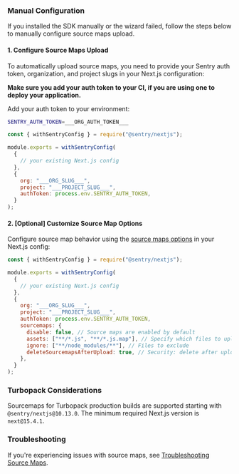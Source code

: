 ### Manual Configuration
If you installed the SDK manually or the wizard failed, follow the steps below to manually configure source maps upload.

#### 1. Configure Source Maps Upload

To automatically upload source maps, you need to provide your Sentry auth token, organization, and project slugs in your Next.js configuration:

<OrgAuthTokenNote />

**Make sure you add your auth token to your CI, if you are using one to deploy your application.** 

Add your auth token to your environment:

```bash {filename:.env.local}
SENTRY_AUTH_TOKEN=___ORG_AUTH_TOKEN___
```

```javascript {filename:next.config.js}
const { withSentryConfig } = require("@sentry/nextjs");

module.exports = withSentryConfig(
  {
    // your existing Next.js config
  },
  {
    org: "___ORG_SLUG___",
    project: "___PROJECT_SLUG___",
    authToken: process.env.SENTRY_AUTH_TOKEN,
  }
);
```

#### 2. [Optional] Customize Source Map Options

Configure source map behavior using the [source maps options](/platforms/javascript/guides/nextjs/configuration/build/#source-maps-options) in your Next.js config:

```javascript {11-16} {filename:next.config.js}
const { withSentryConfig } = require("@sentry/nextjs");

module.exports = withSentryConfig(
  {
    // your existing Next.js config
  },
  {
    org: "___ORG_SLUG___",
    project: "___PROJECT_SLUG___",
    authToken: process.env.SENTRY_AUTH_TOKEN,
    sourcemaps: {
      disable: false, // Source maps are enabled by default
      assets: ["**/*.js", "**/*.js.map"], // Specify which files to upload
      ignore: ["**/node_modules/**"], // Files to exclude
      deleteSourcemapsAfterUpload: true, // Security: delete after upload
    },
  }
);
```
### Turbopack Considerations

Sourcemaps for Turbopack production builds are supported starting with `@sentry/nextjs@10.13.0`. The minimum required Next.js version is `next@15.4.1`.

### Troubleshooting

If you're experiencing issues with source maps, see [Troubleshooting Source Maps](/platforms/javascript/guides/nextjs/sourcemaps/troubleshooting_js/).